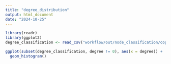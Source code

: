 ```yaml
---
title: "degree_distribution"
output: html_document
date: "2024-10-25"
---
```


```r
library(readr)
library(ggplot2)
degree_classification <- read_csv("workflow/out/node_classification/copan_0_node_degree_classification.csv")

```

```r
ggplot(subset(degree_classification, degree != 0), aes(x = degree)) +
  geom_histogram()

```